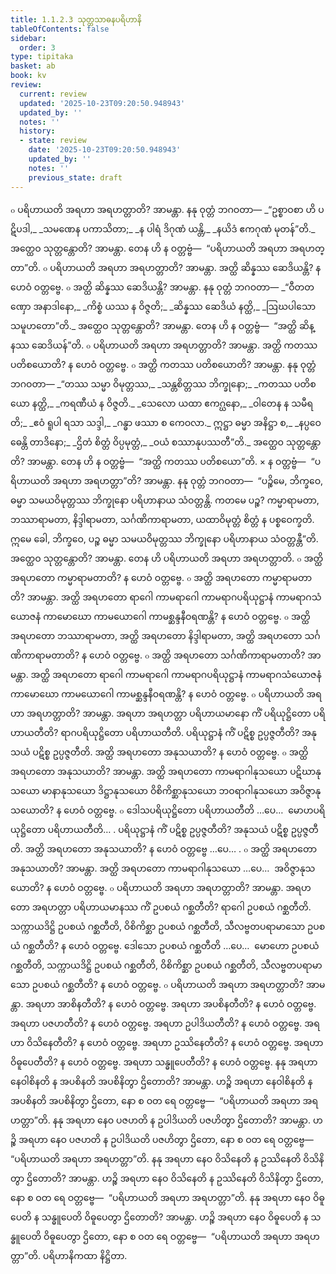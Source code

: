 ```yaml
---
title: 1.1.2.3 သုတ္တသာဓနပရိဟာနိ
tableOfContents: false
sidebar:
  order: 3
type: tipitaka
basket: ab
book: kv
review:
  current: review
  updated: '2025-10-23T09:20:50.948943'
  updated_by: ''
  notes: ''
  history:
  - state: review
    date: '2025-10-23T09:20:50.948943'
    updated_by: ''
    notes: ''
    previous_state: draft
---
```



<ReviewStatus review={frontmatter.review} showDetails={true} />

<HypothesisAnnotation frontmatter={frontmatter} />

<DynamicBreadcrumb />

<Division number="265" book="kv" e="ch" v="32" p="77">

<Paragraph number="498" book="kv">
๐ ပရိဟာယတိ အရဟာ အရဟတ္တာတိ? အာမန္တာ. နနု ဝုတ္တံ ဘဂဝတာ—
</Paragraph>

<Paragraph number="499" type="verses" book="kv">
_“ဥစ္စာဝစာ ဟိ ပဋိပဒါ,_  
_သမဏေန ပကာသိတာ;_  
_န ပါရံ ဒိဂုဏံ ယန္တိ,_  
_နယိဒံ ဧကဂုဏံ မုတန်”တိ._  

</Paragraph>

<Paragraph number="500" book="kv">
အတ္ထေဝ သုတ္တန္တောတိ? အာမန္တာ. တေန ဟိ န ဝတ္တဗ္ဗံ—  “ပရိဟာယတိ အရဟာ အရဟတ္တာ”တိ.
</Paragraph>

<Paragraph number="501" book="kv">
๐ ပရိဟာယတိ အရဟာ အရဟတ္တာတိ? အာမန္တာ. အတ္ထိ ဆိန္နဿ ဆေဒိယန္တိ? န ဟေဝံ ဝတ္တဗ္ဗေ.
</Paragraph>

<Paragraph number="502" book="kv">
๐ အတ္ထိ ဆိန္နဿ ဆေဒိယန္တိ? အာမန္တာ. နနု ဝုတ္တံ ဘဂဝတာ—
</Paragraph>

<Paragraph number="503" type="verses" book="kv">
_“ဝီတတဏှော အနာဒါနော,_  
_ကိစ္စံ ယဿ န ဝိဇ္ဇတိ;_  
_ဆိန္နဿ ဆေဒိယံ နတ္ထိ,_  
_ဩဃပါသော သမူဟတော”တိ._  

</Paragraph>

<Paragraph number="504" book="kv">
အတ္ထေဝ သုတ္တန္တောတိ? အာမန္တာ. တေန ဟိ န ဝတ္တဗ္ဗံ—  “အတ္ထိ ဆိန္နဿ ဆေဒိယန်”တိ.
</Paragraph>

</Division>
<Division number="266" book="kv" e="ch" v="32" p="77">

<Paragraph number="505" book="kv">
๐ ပရိဟာယတိ အရဟာ အရဟတ္တာတိ? အာမန္တာ. အတ္ထိ ကတဿ ပတိစယောတိ? န ဟေဝံ ဝတ္တဗ္ဗေ.
</Paragraph>

<Paragraph number="506" book="kv">
๐ အတ္ထိ ကတဿ ပတိစယောတိ? အာမန္တာ. နနု ဝုတ္တံ ဘဂဝတာ—
</Paragraph>

<Paragraph number="507" type="verses" book="kv">
_“တဿ သမ္မာ ဝိမုတ္တဿ,_  
_သန္တစိတ္တဿ ဘိက္ခုနော;_  
_ကတဿ ပတိစယော နတ္ထိ,_  
_ကရဏီယံ န ဝိဇ္ဇတိ._  

</Paragraph>

<Paragraph number="508" type="verses" book="kv">
_သေလော ယထာ ဧကဂ္ဃနော,_  
_ဝါတေန န သမီရတိ;_  
_ဧဝံ ရူပါ ရသာ သဒ္ဒါ,_  
_ဂန္ဓာ ဖဿာ စ ကေဝလာ._  

</Paragraph>

<Paragraph number="509" type="verses" book="kv">
ဣဋ္ဌာ ဓမ္မာ အနိဋ္ဌာ စ,_  
_နပ္ပဝေဓေန္တိ တာဒိနော;_  
_ဌိတံ စိတ္တံ ဝိပ္ပမုတ္တံ,_  
_ဝယံ စဿာနုပဿတီ”တိ._  

</Paragraph>

<Paragraph number="510" book="kv">
အတ္ထေဝ သုတ္တန္တောတိ? အာမန္တာ. တေန ဟိ န ဝတ္တဗ္ဗံ—  “အတ္ထိ ကတဿ ပတိစယော”တိ.
</Paragraph>

</Division>
<Division number="267" book="kv" e="ch" v="32" p="78">

<Paragraph number="511" book="kv">
× န ဝတ္တဗ္ဗံ—  “ပရိဟာယတိ အရဟာ အရဟတ္တာ”တိ? အာမန္တာ. နနု ဝုတ္တံ ဘဂဝတာ—  “ပဉ္စိမေ, ဘိက္ခဝေ, ဓမ္မာ သမယဝိမုတ္တဿ ဘိက္ခုနော ပရိဟာနာယ သံဝတ္တန္တိ. ကတမေ ပဉ္စ? ကမ္မာရာမတာ, ဘဿာရာမတာ, နိဒ္ဒါရာမတာ, သင်္ဂဏိကာရာမတာ, ယထာဝိမုတ္တံ စိတ္တံ န ပစ္စဝေက္ခတိ. ဣမေ ခေါ, ဘိက္ခဝေ, ပဉ္စ ဓမ္မာ သမယဝိမုတ္တဿ ဘိက္ခုနော ပရိဟာနာယ သံဝတ္တန္တီ”တိ. အတ္ထေဝ သုတ္တန္တောတိ? အာမန္တာ. တေန ဟိ ပရိဟာယတိ အရဟာ အရဟတ္တာတိ.
</Paragraph>

<Paragraph number="512" book="kv">
๐ အတ္ထိ အရဟတော ကမ္မာရာမတာတိ? န ဟေဝံ ဝတ္တဗ္ဗေ.
</Paragraph>

<Paragraph number="513" book="kv">
๐ အတ္ထိ အရဟတော ကမ္မာရာမတာတိ? အာမန္တာ. အတ္ထိ အရဟတော ရာဂေါ ကာမရာဂေါ ကာမရာဂပရိယုဋ္ဌာနံ ကာမရာဂသံယောဇနံ ကာမောဃော ကာမယောဂေါ ကာမစ္ဆန္ဒနီဝရဏန္တိ? န ဟေဝံ ဝတ္တဗ္ဗေ.
</Paragraph>

<Paragraph number="514" book="kv">
๐ အတ္ထိ အရဟတော ဘဿာရာမတာ, အတ္ထိ အရဟတော နိဒ္ဒါရာမတာ, အတ္ထိ အရဟတော သင်္ဂဏိကာရာမတာတိ? န ဟေဝံ ဝတ္တဗ္ဗေ.
</Paragraph>

<Paragraph number="515" book="kv">
๐ အတ္ထိ အရဟတော သင်္ဂဏိကာရာမတာတိ? အာမန္တာ. အတ္ထိ အရဟတော ရာဂေါ ကာမရာဂေါ ကာမရာဂပရိယုဋ္ဌာနံ ကာမရာဂသံယောဇနံ ကာမောဃော ကာမယောဂေါ ကာမစ္ဆန္ဒနီဝရဏန္တိ? န ဟေဝံ ဝတ္တဗ္ဗေ.
</Paragraph>

</Division>
<Division number="268" book="kv" e="ch" v="32" p="78">

<Paragraph number="516" book="kv">
๐ ပရိဟာယတိ အရဟာ အရဟတ္တာတိ? အာမန္တာ. အရဟာ အရဟတ္တာ ပရိဟာယမာနော ကိံ ပရိယုဋ္ဌိတော ပရိဟာယတီတိ? ရာဂပရိယုဋ္ဌိတော ပရိဟာယတီတိ. ပရိယုဋ္ဌာနံ ကိံ ပဋိစ္စ ဥပ္ပဇ္ဇတီတိ? အနုသယံ ပဋိစ္စ ဥပ္ပဇ္ဇတီတိ. အတ္ထိ အရဟတော အနုသယာတိ? န ဟေဝံ ဝတ္တဗ္ဗေ.
</Paragraph>

<Paragraph number="517" book="kv">
๐ အတ္ထိ အရဟတော အနုသယာတိ? အာမန္တာ. အတ္ထိ အရဟတော ကာမရာဂါနုသယော ပဋိဃာနုသယော မာနာနုသယော ဒိဋ္ဌာနုသယော ဝိစိကိစ္ဆာနုသယော ဘဝရာဂါနုသယော အဝိဇ္ဇာနုသယောတိ? န ဟေဝံ ဝတ္တဗ္ဗေ.
</Paragraph>

<Paragraph number="518" book="kv">
๐ ဒေါသပရိယုဋ္ဌိတော ပရိဟာယတီတိ …ပေ…  မောဟပရိယုဋ္ဌိတော ပရိဟာယတီတိ… . ပရိယုဋ္ဌာနံ ကိံ ပဋိစ္စ ဥပ္ပဇ္ဇတီတိ? အနုသယံ ပဋိစ္စ ဥပ္ပဇ္ဇတီတိ. အတ္ထိ အရဟတော အနုသယာတိ? န ဟေဝံ ဝတ္တဗ္ဗေ …ပေ… .
</Paragraph>

<Paragraph number="519" book="kv">
๐ အတ္ထိ အရဟတော အနုသယာတိ? အာမန္တာ. အတ္ထိ အရဟတော ကာမရာဂါနုသယော …ပေ…  အဝိဇ္ဇာနုသယောတိ? န ဟေဝံ ဝတ္တဗ္ဗေ.
</Paragraph>

<Paragraph number="520" book="kv">
๐ ပရိဟာယတိ အရဟာ အရဟတ္တာတိ? အာမန္တာ. အရဟတော အရဟတ္တာ ပရိဟာယမာနဿ ကိံ ဥပစယံ ဂစ္ဆတီတိ? ရာဂေါ ဥပစယံ ဂစ္ဆတီတိ. သက္ကာယဒိဋ္ဌိ ဥပစယံ ဂစ္ဆတီတိ, ဝိစိကိစ္ဆာ ဥပစယံ ဂစ္ဆတီတိ, သီလဗ္ဗတပရာမာသော ဥပစယံ ဂစ္ဆတီတိ? န ဟေဝံ ဝတ္တဗ္ဗေ. ဒေါသော ဥပစယံ ဂစ္ဆတီတိ …ပေ…  မောဟော ဥပစယံ ဂစ္ဆတီတိ, သက္ကာယဒိဋ္ဌိ ဥပစယံ ဂစ္ဆတီတိ, ဝိစိကိစ္ဆာ ဥပစယံ ဂစ္ဆတီတိ, သီလဗ္ဗတပရာမာသော ဥပစယံ ဂစ္ဆတီတိ? န ဟေဝံ ဝတ္တဗ္ဗေ.
</Paragraph>

<Paragraph number="521" book="kv">
๐ ပရိဟာယတိ အရဟာ အရဟတ္တာတိ? အာမန္တာ. အရဟာ အာစိနတီတိ? န ဟေဝံ ဝတ္တဗ္ဗေ. အရဟာ အပစိနတီတိ? န ဟေဝံ ဝတ္တဗ္ဗေ. အရဟာ ပဇဟတီတိ? န ဟေဝံ ဝတ္တဗ္ဗေ. အရဟာ ဥပါဒိယတီတိ? န ဟေဝံ ဝတ္တဗ္ဗေ. အရဟာ ဝိသိနေတီတိ? န ဟေဝံ ဝတ္တဗ္ဗေ. အရဟာ ဥဿိနေတီတိ? န ဟေဝံ ဝတ္တဗ္ဗေ. အရဟာ ဝိဓူပေတီတိ? န ဟေဝံ ဝတ္တဗ္ဗေ. အရဟာ သန္ဓူပေတီတိ? န ဟေဝံ ဝတ္တဗ္ဗေ.
</Paragraph>

<Paragraph number="522" book="kv">
နနု အရဟာ နေဝါစိနတိ န အပစိနတိ အပစိနိတွာ ဌိတောတိ? အာမန္တာ. ဟဉ္စိ အရဟာ နေဝါစိနတိ န အပစိနတိ အပစိနိတွာ ဌိတော, နော စ ဝတ ရေ ဝတ္တဗ္ဗေ—  “ပရိဟာယတိ အရဟာ အရဟတ္တာ”တိ.
</Paragraph>

<Paragraph number="523" book="kv">
နနု အရဟာ နေဝ ပဇဟတိ န ဥပါဒိယတိ ပဇဟိတွာ ဌိတောတိ? အာမန္တာ. ဟဉ္စိ အရဟာ နေဝ ပဇဟတိ န ဥပါဒိယတိ ပဇဟိတွာ ဌိတော, နော စ ဝတ ရေ ဝတ္တဗ္ဗေ—  “ပရိဟာယတိ အရဟာ အရဟတ္တာ”တိ.
</Paragraph>

<Paragraph number="524" book="kv">
နနု အရဟာ နေဝ ဝိသိနေတိ န ဥဿိနေတိ ဝိသိနိတွာ ဌိတောတိ? အာမန္တာ. ဟဉ္စိ အရဟာ နေဝ ဝိသိနေတိ န ဥဿိနေတိ ဝိသိနိတွာ ဌိတော, နော စ ဝတ ရေ ဝတ္တဗ္ဗေ—  “ပရိဟာယတိ အရဟာ အရဟတ္တာ”တိ.
</Paragraph>

<Paragraph number="525" book="kv">
နနု အရဟာ နေဝ ဝိဓူပေတိ န သန္ဓူပေတိ ဝိဓူပေတွာ ဌိတောတိ? အာမန္တာ. ဟဉ္စိ အရဟာ နေဝ ဝိဓူပေတိ န သန္ဓူပေတိ ဝိဓူပေတွာ ဌိတော, နော စ ဝတ ရေ ဝတ္တဗ္ဗေ—  “ပရိဟာယတိ အရဟာ အရဟတ္တာ”တိ.

</Paragraph>
</Division>

<Paragraph number="526" type="center" book="kv">
ပရိဟာနိကထာ နိဋ္ဌိတာ.
</Paragraph>